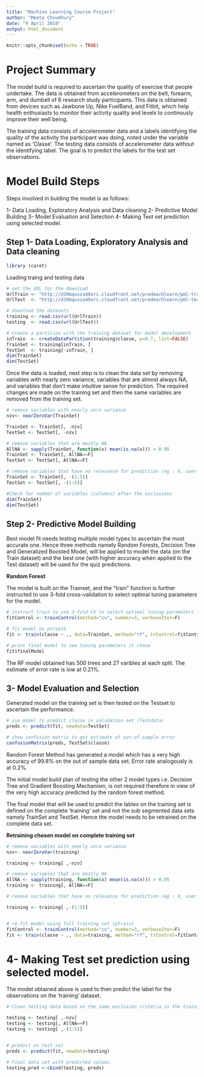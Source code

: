 ---
title: "Machine Learning Course Project"
author: "Meeta Choudhury"
date: "9 April 2019"
output: html_document
---

```{r setup, include=FALSE}
knitr::opts_chunk$set(echo = TRUE)
```

# Project Summary

The model build is required to ascertain the quality of exercise that people undertake. The data is obtained from accelerometers on the belt, forearm, arm, and dumbell of 6 research study participants. This data is obtained from devices such as Jawbone Up, Nike FuelBand, and Fitbit, which help health enthusiasts to monitor their activity quality and levels to continously improve their well being.


The training data consists of accelerometer data and a labels identifying the quality of the activity the participant was doing, noted under the variable named as 'Classe'. The testing data consists of accelerometer data without the identifying label. The goal is to predict the labels for the test set observations.

# Model Build Steps

Steps involved in bulding the model is as follows:


1- Data Loading, Exploratory Analysis and Data cleaning
2- Predictive Model Building
3- Model Evaluation and Selection
4- Making Test set prediction using selected model.

## Step 1- Data Loading, Exploratory Analysis and Data cleaning

```{r}
library (caret)
```

Loading traing and testing data

```{r}
# set the URL for the download
UrlTrain <- "http://d396qusza40orc.cloudfront.net/predmachlearn/pml-training.csv"
UrlTest  <- "http://d396qusza40orc.cloudfront.net/predmachlearn/pml-testing.csv"

# download the datasets
training <- read.csv(url(UrlTrain))
testing  <- read.csv(url(UrlTest))

# create a partition with the training dataset for model development
inTrain  <- createDataPartition(training$classe, p=0.7, list=FALSE)
TrainSet <- training[inTrain, ]
TestSet  <- training[-inTrain, ]
dim(TrainSet)
dim(TestSet)

```


Once the data is loaded, next step is to clean the data set by removing variables with nearly zero variance, variables that are almost always NA, and variables that don't make intuitive sense for prediction. The required changes are made on the training set and then the same variables are removed from the training set.


```{r}
# remove variables with nearly zero variance
nzv<- nearZeroVar(TrainSet)

TrainSet <- TrainSet[, -nzv]
TestSet <- TestSet[, -nzv]

# remove variables that are mostly NA
AllNA <- sapply(TrainSet, function(x) mean(is.na(x))) > 0.95
TrainSet <- TrainSet[, AllNA==F]
TestSet <- TestSet[, AllNA==F]

# remove variables that have no relevance for prediction (eg : X, user_name, raw_timestamp_part_1, raw_timestamp_part_2, cvtd_timestamp), which are the first five variables
TrainSet <- TrainSet[, -(1:5)]
TestSet <- TestSet[, -(1:5)]

#Check for number of variables (columns) after the exclusions
dim(TrainSet)
dim(TestSet)
```

## Step 2- Predictive Model Building

Best model fit needs testing multiple model types to ascertain the most accurate one. Hence three methods namely Random Forests, Decision Tree and Generalized Boosted Model, will be applied to model the data (on the Train dataset) and the best one (with higher accuracy when applied to the Test dataset) will be used for the quiz predictions. 


**Random Forest**


The model is built on the Trainset, and the "train" function is further instructed to use 3-fold cross-validation to select optimal tuning parameters for the model.

```{r}
# instruct train to use 3-fold CV to select optimal tuning parameters
fitControl <- trainControl(method="cv", number=3, verboseIter=F)

# fit model on ptrain1
fit <- train(classe ~ ., data=TrainSet, method="rf", trControl=fitControl)

# print final model to see tuning parameters it chose
fit$finalModel
```

The RF model obtained has 500 trees and 27 varibles at each split. The estimate of error rate is low at 0.21%.

## 3- Model Evaluation and Selection 

Generated model on the training set is then tested on the Testset to ascertain the performance.

```{r}
# use model to predict classe in validation set (Testdata)
preds <- predict(fit, newdata=TestSet)

# show confusion matrix to get estimate of out-of-sample error
confusionMatrix(preds, TestSet$classe)

```

Random Forest Method has generated a model which has a very high accuracy of 99.8% on the out of sample data set. Error rate analogously is at 0.2%. 

The initial model build plan of testing the other 2 model types i.e. Decision Tree and Gradient Boosting Mechanism, is not required therefore in view of the very high accuracy predicted by the random forest method.


The final model that will be used to predict the lables on the training set is defined on the complete 'training' set and not the sub segmented data sets namely TrainSet and TestSet. Hence the model needs to be retrained on the complete data set.

**Retraining chosen model on complete training set**

```{r}
# remove variables with nearly zero variance
nzv<- nearZeroVar(training)

training <- training[ ,-nzv]

# remove variables that are mostly NA
AllNA <- sapply(training, function(x) mean(is.na(x))) > 0.95
training <- training[, AllNA==F]

# remove variables that have no relevance for prediction (eg : X, user_name, raw_timestamp_part_1, raw_timestamp_part_2, cvtd_timestamp), which are the first five variables

training <- training[ ,-(1:5)]


# re-fit model using full training set (ptrain)
fitControl <- trainControl(method="cv", number=3, verboseIter=F)
fit <- train(classe ~ ., data=training, method="rf", trControl=fitControl)

```


# 4- Making Test set prediction using selected model.

The model obtained above is used to then predict the label for the observations on the 'training' dataset.

```{r}
# Clean testing data based on the same exclusion criteria in the training dataset.

testing <- testing[ ,-nzv]
testing <- testing[, AllNA==F]
testing <- testing[ ,-(1:5)]


# predict on test set
preds <- predict(fit, newdata=testing)

# Final data set with predicted values
testing_pred <-cbind(testing, preds)

```

